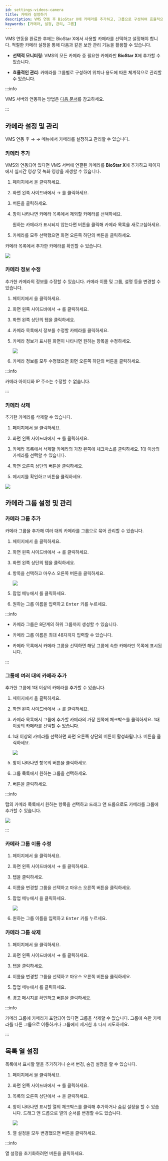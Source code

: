 ```yaml
---
id: settings-videos-camera
title: 카메라 설정하기
description: VMS 연동 후 BioStar X에 카메라를 추가하고, 그룹으로 구성하여 효율적으로 관리하는 방법을 안내합니다. 실시간 모니터링과 영상 검색을 위한 카메라 설정 방법을 다룹니다.
keywords: [카메라, 설정, 관리, 그룹]
---
```


VMS 연동을 완료한 후에는 BioStar X에서 사용할 카메라를 선택하고 설정해야 합니다. 적절한 카메라 설정을 통해 다음과 같은 보안 관리 기능을 활용할 수 있습니다.

- **선택적 모니터링**: VMS의 모든 카메라 중 필요한 카메라만 **BioStar X**에 추가할 수 있습니다.

- **효율적인 관리**: 카메라를 그룹별로 구성하여 위치나 용도에 따른 체계적으로 관리할 수 있습니다.

:::info

VMS 서버와 연동하는 방법은 [다음 문서](settings-video-integration)를 참고하세요.

:::

## 카메라 설정 및 관리

VMS 연동 후 <Cmd sid='shell.header.setting' /> → <Cmd sid='setting.menu.video.root' /> → <Cmd sid='setting.menu.video.video' /> 메뉴에서 카메라를 설정하고 관리할 수 있습니다.

### 카메라 추가

VMS와 연동되어 있다면 VMS 서버에 연결된 카메라를 **BioStar X**에 추가하고 <Cmd sid='shell.header.arena' /> 페이지에서 실시간 영상 및 녹화 영상을 재생할 수 있습니다.

1. <Cmd sid='shell.header.launcher' /> 페이지에서 <Cmd sid='shell.header.setting' />을 클릭하세요.

1. 화면 왼쪽 사이드바에서 <Cmd sid='setting.menu.video.root' /> → <Cmd sid='setting.menu.video.video' />를 클릭하세요.

1. <Cmd sid='video.addCamera.button' product='2' /> 버튼을 클릭하세요.

1. <Cmd sid='video.addCamera' product='2' /> 창이 나타나면 카메라 목록에서 제외할 카메라를 선택하세요.

    원하는 카메라가 표시되지 않는다면 <Cmd sid='video.addCamera.refresh' product='2' /> 버튼을 클릭해 카메라 목록을 새로고침하세요.

1. 카메라를 모두 선택했으면 화면 오른쪽 하단의 <Cmd sid='button.add' product='2' /> 버튼을 클릭하세요.

카메라 목록에서 추가한 카메라를 확인할 수 있습니다.

<Image src='/img/biostarx-settings-video-add-camera.png' />


### 카메라 정보 수정

추가한 카메라의 정보를 수정할 수 있습니다. 카메라 이름 및 그룹, 설명 등을 변경할 수 있습니다.

1. <Cmd sid='shell.header.launcher' /> 페이지에서 <Cmd sid='shell.header.setting' />을 클릭하세요.

1. 화면 왼쪽 사이드바에서 <Cmd sid='setting.menu.video.root' /> → <Cmd sid='setting.menu.video.video' />를 클릭하세요.

1. 화면 왼쪽 상단의 <Cmd sid='video.table.th.camera' product='2' /> 탭을 클릭하세요.

1. 카메라 목록에서 정보를 수정할 카메라를 클릭하세요.

1. 카메라 정보가 표시된 화면이 나타나면 원하는 항목을 수정하세요.

    <Image src='/img/biostarx-settings-video-edit-camera-info.png' />

1. 카메라 정보를 모두 수정했으면 화면 오른쪽 하단의 <Cmd sid='button.apply' product='2' /> 버튼을 클릭하세요.

:::info

카메라 아이디와 IP 주소는 수정할 수 없습니다.

:::


### 카메라 삭제

추가한 카메라를 삭제할 수 있습니다.

1. <Cmd sid='shell.header.launcher' /> 페이지에서 <Cmd sid='shell.header.setting' />을 클릭하세요.

1. 화면 왼쪽 사이드바에서 <Cmd sid='setting.menu.video.root' /> → <Cmd sid='setting.menu.video.video' />를 클릭하세요.

1. 카메라 목록에서 삭제할 카메라의 가장 왼쪽에 체크박스를 클릭하세요. 1대 이상의 카메라를 선택할 수 있습니다.

1. 화면 오른쪽 상단의 <IcTrash /> <Cmd sid='video.camera.delete' product='2' /> 버튼을 클릭하세요.

1. 메시지를 확인하고 <Cmd sid='button.yes' product='2' /> 버튼을 클릭하세요.

<Image src='/img/biostarx-settings-video-delete-camera.png' />



## 카메라 그룹 설정 및 관리

### 카메라 그룹 추가

카메라 그룹을 추가해 여러 대의 카메라를 그룹으로 묶어 관리할 수 있습니다.

1. <Cmd sid='shell.header.launcher' /> 페이지에서 <Cmd sid='shell.header.setting' />을 클릭하세요.

1. 화면 왼쪽 사이드바에서 <Cmd sid='setting.menu.video.root' /> → <Cmd sid='setting.menu.video.video' />를 클릭하세요.

1. 화면 왼쪽 상단의 <Cmd sid='video.table.th.camera' product='2' /> 탭을 클릭하세요.

1. <Cmd sid='video.camera.all.group' product='2' /> 항목을 선택하고 마우스 오른쪽 버튼을 클릭하세요.

    <Image src='/img/biostarx-settings-video-add-camera-group.png' />

1. 팝업 메뉴에서 <Cmd sid='video.contextMenu.add.group' product='2' />를 클릭하세요.

1. 원하는 그룹 이름을 입력하고 <Kbd>Enter</Kbd> 키를 누르세요.

:::info

* 카메라 그룹은 8단계의 하위 그룹까지 생성할 수 있습니다.

* 카메라 그룹 이름은 최대 48자까지 입력할 수 있습니다.

* 카메라 목록에서 카메라 그룹을 선택하면 해당 그룹에 속한 카메라만 목록에 표시됩니다.

:::


### 그룹에 여러 대의 카메라 추가

추가한 그룹에 1대 이상의 카메라를 추가할 수 있습니다.

1. <Cmd sid='shell.header.launcher' /> 페이지에서 <Cmd sid='shell.header.setting' />을 클릭하세요.

1. 화면 왼쪽 사이드바에서 <Cmd sid='setting.menu.video.root' /> → <Cmd sid='setting.menu.video.video' />를 클릭하세요.

1. 카메라 목록에서 그룹에 추가할 카메라의 가장 왼쪽에 체크박스를 클릭하세요. 1대 이상의 카메라를 선택할 수 있습니다.

1. 1대 이상의 카메라를 선택하면 화면 오른쪽 상단의 <IcEditUL /> <Cmd sid='button.batchEdit' product='2' /> 버튼이 활성화됩니다. <Cmd sid='button.batchEdit' product='2' /> 버튼을 클릭하세요.

    <Image src='/img/biostarx-settings-video-batch-edit-camera.png' />

1. <Cmd sid='button.batchEdit' product='2' /> 창이 나타나면 <Cmd sid='common.group' product='2' /> 항목의 <IcEdit /> 버튼을 클릭하세요.

1. 그룹 목록에서 원하는 그룹을 선택하세요.

1. <Cmd sid='button.apply' product='2' /> 버튼을 클릭하세요.

:::info

<Cmd sid='video.table.th.camera' product='2' /> 탭의 카메라 목록에서 원하는 항목을 선택하고 드래그 앤 드롭으로도 카메라를 그룹에 추가할 수 있습니다.

<Image src='/img/biostarx-settings-video-move-camera-group.png' alone />

:::


### 카메라 그룹 이름 수정

1. <Cmd sid='shell.header.launcher' /> 페이지에서 <Cmd sid='shell.header.setting' />을 클릭하세요.

1. 화면 왼쪽 사이드바에서 <Cmd sid='setting.menu.video.root' /> → <Cmd sid='setting.menu.video.video' />를 클릭하세요.

1. <Cmd sid='video.table.th.camera' product='2' /> 탭을 클릭하세요.

1. 이름을 변경할 그룹을 선택하고 마우스 오른쪽 버튼을 클릭하세요.

1. 팝업 메뉴에서 <Cmd sid='video.contextMenu.rename.group' product='2' />을 클릭하세요.

    <Image src='/img/biostarx-settings-video-rename-camera-group.png' />

1. 원하는 그룹 이름을 입력하고 <Kbd>Enter</Kbd> 키를 누르세요.


### 카메라 그룹 삭제

1. <Cmd sid='shell.header.launcher' /> 페이지에서 <Cmd sid='shell.header.setting' />을 클릭하세요.

1. 화면 왼쪽 사이드바에서 <Cmd sid='setting.menu.video.root' /> → <Cmd sid='setting.menu.video.video' />를 클릭하세요.

1. <Cmd sid='video.table.th.camera' product='2' /> 탭을 클릭하세요.

1. 이름을 변경할 그룹을 선택하고 마우스 오른쪽 버튼을 클릭하세요.

1. 팝업 메뉴에서 <Cmd sid='video.contextMenu.delete.group' product='2' />를 클릭하세요.

1. 경고 메시지를 확인하고 <Cmd sid='button.yes' product='2' /> 버튼을 클릭하세요.

:::info

카메라 그룹에 카메라가 포함되어 있다면 그룹을 삭제할 수 없습니다. 그룹에 속한 카메라를 다른 그룹으로 이동하거나 그룹에서 제거한 후 다시 시도하세요.

:::


## 목록 열 설정

목록에서 표시할 열을 추가하거나 순서 변경, 숨김 설정을 할 수 있습니다.

1. <Cmd sid='shell.header.launcher' /> 페이지에서 <Cmd sid='shell.header.setting' />을 클릭하세요.

1. 화면 왼쪽 사이드바에서 <Cmd sid='setting.menu.video.root' /> → <Cmd sid='setting.menu.video.video' />를 클릭하세요.

1. <Cmd sid='video.header.all.camera' product='2' /> 목록의 오른쪽 상단에서 <IcMoreW /> → <Cmd sid='columnSetting.dialog.header' product='2' />을 클릭하세요.

1. <Cmd sid='columnSetting.dialog.header' product='2' /> 창이 나타나면 표시할 열의 체크박스를 클릭해 추가하거나 숨김 설정을 할 수 있습니다. 드래그 앤 드롭으로 열의 순서를 변경할 수도 있습니다.

    <Image src='/img/biostarx-settings-video-column-layout.png' />

1. 열 설정을 모두 변경했으면 <Cmd sid='button.ok' product='2' /> 버튼을 클릭하세요.

:::info

열 설정을 초기화하려면 <Cmd sid='common.dialog.columnSetting.reset' product='2' /> 버튼을 클릭하세요.